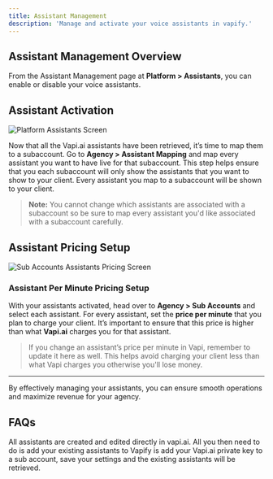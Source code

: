 ```yaml
---
title: Assistant Management
description: 'Manage and activate your voice assistants in vapify.'
---
```


## Assistant Management Overview

From the Assistant Management page at **Platform > Assistants**, you can enable or disable your voice assistants. 

## Assistant Activation 

![Platform Assistants Screen](/images/vapify-assistant-mapping.png)

Now that all the Vapi.ai assistants have been retrieved, it’s time to map them to a subaccount. Go to **Agency > Assistant Mapping** and map every assistant you want to have live for that subaccount. This step helps ensure that you each subaccount will only show the assistants that you want to show to your client. Every assistant you map to a subaccount will be shown to your client.

> **Note:** You cannot change which assistants are associated with a subaccount so be sure to map every assistant you'd like associated with a subaccount carefully.

## Assistant Pricing Setup 

![Sub Accounts Assistants Pricing Screen](/images/vapify-assistants-pricing.png)

### Assistant Per Minute Pricing Setup

With your assistants activated, head over to **Agency > Sub Accounts** and select each assistant. For every assistant, set the **price per minute** that you plan to charge your client. It’s important to ensure that this price is higher than what **Vapi.ai** charges you for that assistant. 

> If you change an assistant’s price per minute in Vapi, remember to update it here as well. This helps avoid charging your client less than what Vapi charges you otherwise you'll lose money.

---

By effectively managing your assistants, you can ensure smooth operations and maximize revenue for your agency.

## FAQs
<AccordionGroup>
  <Accordion title="How do I create an assistant?">
    All assistants are created and edited directly in vapi.ai. All you then need to do is add your existing assistants to Vapify is add your Vapi.ai private key to a sub account, save your settings and the existing assistants will be retrieved.
  </Accordion>
</AccordionGroup>